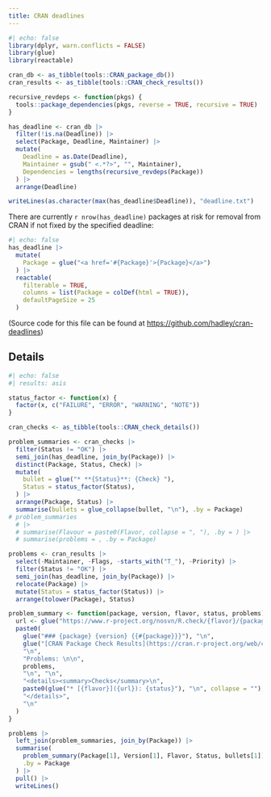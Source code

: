 ```yaml
---
title: CRAN deadlines
---
```


```r
#| echo: false
library(dplyr, warn.conflicts = FALSE)
library(glue)
library(reactable)

cran_db <- as_tibble(tools::CRAN_package_db())
cran_results <- as_tibble(tools::CRAN_check_results())

recursive_revdeps <- function(pkgs) {
  tools::package_dependencies(pkgs, reverse = TRUE, recursive = TRUE)
}

has_deadline <- cran_db |> 
  filter(!is.na(Deadline)) |> 
  select(Package, Deadline, Maintainer) |> 
  mutate(
    Deadline = as.Date(Deadline),
    Maintainer = gsub(" <.*?>", "", Maintainer),
    Dependencies = lengths(recursive_revdeps(Package))
  ) |>
  arrange(Deadline)

writeLines(as.character(max(has_deadline$Deadline)), "deadline.txt")

```

There are currently `r nrow(has_deadline)` packages at risk for removal from CRAN if not fixed by the specified deadline:

```r
#| echo: false
has_deadline |>
  mutate(
    Package = glue("<a href='#{Package}'>{Package}</a>")
  ) |>
  reactable(
    filterable = TRUE, 
    columns = list(Package = colDef(html = TRUE)),
    defaultPageSize = 25
  )
```

(Source code for this file can be found at <https://github.com/hadley/cran-deadlines>)

## Details

```r
#| echo: false
#| results: asis

status_factor <- function(x) {
  factor(x, c("FAILURE", "ERROR", "WARNING", "NOTE"))
}

cran_checks <- as_tibble(tools::CRAN_check_details())

problem_summaries <- cran_checks |>
  filter(Status != "OK") |>
  semi_join(has_deadline, join_by(Package)) |>
  distinct(Package, Status, Check) |>
  mutate(
    bullet = glue("* **{Status}**: {Check} "), 
    Status = status_factor(Status),
  ) |>
  arrange(Package, Status) |>
  summarise(bullets = glue_collapse(bullet, "\n"), .by = Package)
# problem_summaries 
  # |>
  # summarise(Flavour = paste0(Flavor, collapse = ", "), .by = ) |>
  # summarise(problems = , .by = Package)

problems <- cran_results |> 
  select(-Maintainer, -Flags, -starts_with("T_"), -Priority) |> 
  filter(Status != "OK") |> 
  semi_join(has_deadline, join_by(Package)) |> 
  relocate(Package) |> 
  mutate(Status = status_factor(Status)) |>
  arrange(tolower(Package), Status)

problem_summary <- function(package, version, flavor, status, problems) {
  url <- glue("https://www.r-project.org/nosvn/R.check/{flavor}/{package}-00check.html")
  paste0(
    glue("### {package} {version} {{#{package}}}"), "\n",
    glue("[CRAN Package Check Results](https://cran.r-project.org/web/checks/check_results_{package}.html)"), "\n\n",
    "\n",
    "Problems: \n\n",
    problems,
    "\n", "\n",
    "<details><summary>Checks</summary>\n",
    paste0(glue("* [{flavor}]({url}): {status}"), "\n", collapse = ""),
    "</details>",
    "\n"
  )
}

problems |>
  left_join(problem_summaries, join_by(Package)) |>
  summarise(
    problem_summary(Package[1], Version[1], Flavor, Status, bullets[1]), 
    .by = Package
  ) |>
  pull() |>
  writeLines()
```
